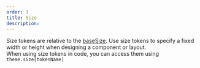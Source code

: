 ```yaml
---
order: 3
title: Size
description:
---
```


Size tokens are relative to the [baseSize](/foundations/base).
Use size tokens to specify a fixed width or height when designing a component or layout. <BR />
When using size tokens in code, you can access them using `theme.size[tokenName]`

<Table
  headers={["Name", "Value", "Calculated", "Description"]}
  useTokenData={true}
  data={"size"}
  calculateValue
/>
